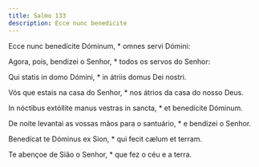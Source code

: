 ```yaml
---
title: Salmo 133
description: Ecce nunc benedicite
---
```


<div class="side-by-side not-content">

Ecce nunc benedícite Dóminum, * omnes servi Dómini:

Agora, pois, bendizei o Senhor, * todos os servos do Senhor:

Qui statis in domo Dómini, * in átriis domus Dei nostri.

Vós que estais na casa do Senhor, * nos átrios da casa do nosso Deus.

In nóctibus extóllite manus vestras in sancta, * et benedícite Dóminum.

De noite levantai as vossas mãos para o santuário, * e bendizei o Senhor.

Benedícat te Dóminus ex Sion, * qui fecit cælum et terram.

Te abençoe de Sião o Senhor, * que fez o céu e a terra.

</div>
